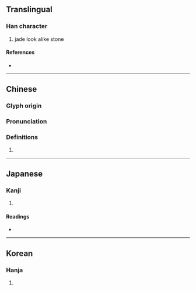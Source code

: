 {{character info}}
==Translingual==

===Han character===
{{Han char|rn=96|rad=玉|as=10|sn=14|four=|canj=MGMCA,MGMIA|ids=⿰𤣩晋<small>(TJK)</small>,⿰𤣩晉<small>(G)</small>}}

# jade look alike stone

====References====
* {{Han ref|kx=0739.060|dkj=21154|dj=1149.120|hdz=21130.140|uh=7468|ud=29800}}

----

==Chinese==
{{zh-forms}}

===Glyph origin===
{{Han etym}}

===Pronunciation===
{{zh-pron
|m=jìn
|c=zeon3
|mc=y
|oc=y
|cat=
}}

===Definitions===
{{zh-hanzi}}

# {{rfdef|zh}}

----

==Japanese==

===Kanji===
{{ja-kanji|grade=|rs=玉10}}

# {{rfdef|ja|sort=玉10}}

====Readings====
* {{ja-readings|on=[[しん]] (shin)|kun=|nanori=}}

----

==Korean==

===Hanja===
{{ko-hanja|hangeul=진|eumhun=|rv=jin|mr=chin|y=cin}}

# {{rfdef|ko|sort=玉10}}
